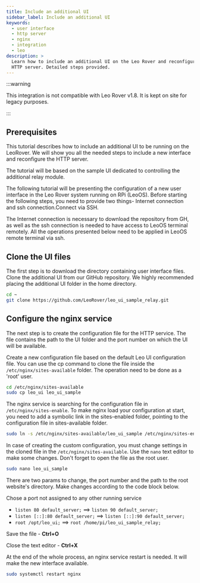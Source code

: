 ```yaml
---
title: Include an additional UI
sidebar_label: Include an additional UI
keywords:
  - user interface
  - http server
  - nginx
  - integration
  - leo
description: >
  Learn how to include an additional UI on the Leo Rover and reconfigure the
  HTTP server. Detailed steps provided.
---
```


:::warning

This integration is not compatible with Leo Rover v1.8. It is kept on site for
legacy purposes.

:::

## Prerequisites

<LinkButton docId="leo-rover/guides/ssh" />
<LinkButton docId="leo-rover/guides/connect-to-network" />

This tutorial describes how to include an additional UI to be running on the
LeoRover. We will show you all the needed steps to include a new interface and
reconfigure the HTTP server.

The tutorial will be based on the sample UI dedicated to controlling the
additional relay module.

The following tutorial will be presenting the configuration of a new user
interface in the Leo Rover system running on RPi (LeoOS). Before starting the
following steps, you need to provide two things- Internet connection and ssh
connection.Connect via SSH.

The Internet connection is necessary to download the repository from GH, as well
as the ssh connection is needed to have access to LeoOS terminal remotely. All
the operations presented below need to be applied in LeoOS remote terminal via
ssh.

## Clone the UI files

The first step is to download the directory containing user interface files.
Clone the additional UI from our GitHub repository. We highly recommended
placing the additional UI folder in the home directory.

```bash
cd ~
git clone https://github.com/LeoRover/leo_ui_sample_relay.git
```

## Configure the nginx service

The next step is to create the configuration file for the HTTP service. The file
contains the path to the UI folder and the port number on which the UI will be
available.

Create a new configuration file based on the default Leo UI configuration file.
You can use the cp command to clone the file inside the
`/etc/nginx/sites-available` folder. The operation need to be done as a 'root'
user.

```bash
cd /etc/nginx/sites-available
sudo cp leo_ui leo_ui_sample
```

The nginx service is searching for the configuration file in
`/etc/nginx/sites-enable`. To make nginx load your configuration at start, you
need to add a symbolic link in the sites-enabled folder, pointing to the
configuration file in sites-available folder.

```bash
sudo ln -s /etc/nginx/sites-available/leo_ui_sample /etc/nginx/sites-enabled/
```

In case of creating the custom configuration, you must change settings in the
cloned file in the `/etc/nginx/sites-available`. Use the `nano` text editor to
make some changes. Don't forget to open the file as the root user.

```bash
sudo nano leo_ui_sample
```

There are two params to change, the port number and the path to the root
website's directory. Make changes according to the code block below.

Chose a port not assigned to any other running service

- `listen 80 default_server;` ==> `listen 90 default_server;`
- `listen [::]:80 default_server;` ==> `listen [::]:90 default_server;`
- `root /opt/leo_ui;` ==> `root /home/pi/leo_ui_sample_relay;`

Save the file - **Ctrl+O**

Close the text editor - **Ctrl+X**

At the end of the whole process, an nginx service restart is needed. It will
make the new interface available.

```bash
sudo systemctl restart nginx
```
